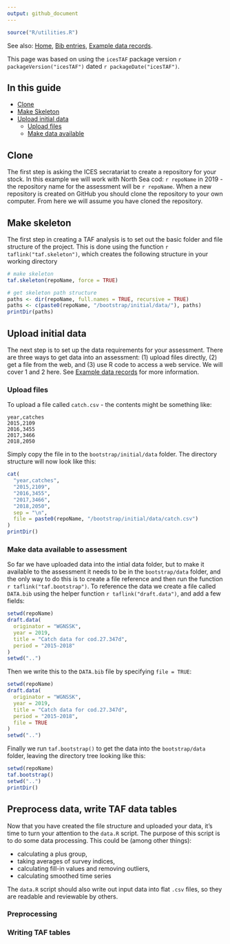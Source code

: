 ```yaml
---
output: github_document
---
```


```r
source("R/utilities.R")
```

See also:
[Home](Home),
[Bib entries](Bib-entries),
[Example data records](Example-data-records).

This page was based on using the `icesTAF` package version ```r packageVersion("icesTAF")```
dated ```r packageDate("icesTAF")```.

## In this guide

* [Clone](#clone)
* [Make Skeleton](#make-skeleton)
* [Upload initial data](#upload-initial-data)
  - [Upload files](#upload-files)
  - [Make data available](#make-data-available-to-assessment)

## Clone

The first step is asking the ICES secratariat to create a repository for your stock.  In this example we will
work with North Sea cod: `r repoName` in 2019 - the repository name for the assessment will be
`r repoName`.  When a new repository is created on GitHub you should clone the repository to your
own computer.  From here we will assume you have cloned the repository.

## Make skeleton

The first step in creating a TAF analysis is to set out the basic folder and file structure of the project.
This is done using the function `r taflink("taf.skeleton")`,
which creates the following structure in your working directory

```r
# make skeleton
taf.skeleton(repoName, force = TRUE)

# get skeleton path structure
paths <- dir(repoName, full.names = TRUE, recursive = TRUE)
paths <- c(paste0(repoName, "/bootstrap/initial/data/"), paths)
printDir(paths)
```

## Upload initial data

The next step is to set up the data requirements for your assessment.  There are
three ways to get data into an assessment: (1) upload files directly, (2) get a
file from the web, and (3) use R code to access a web service.  We will cover
1 and 2 here.  See [Example data records](Example-data-records)
for more information.

### Upload files

To upload a file called `catch.csv` - the contents might be something like:

```
year,catches
2015,2109
2016,3455
2017,3466
2018,2050
```

Simply copy the file in to the `bootstrap/initial/data` folder.  The directory structure will now look like this:

```r
cat(
  "year,catches",
  "2015,2109",
  "2016,3455",
  "2017,3466",
  "2018,2050",
  sep = "\n",
  file = paste0(repoName, "/bootstrap/initial/data/catch.csv")
)
printDir()
```

### Make data available to assessment

So far we have uploaded data into the intial data folder, but to make it available to the assessment
it needs to be in the `bootstrap/data` folder, and the only way to do this is
to create a file reference and then run the function
`r taflink("taf.bootstrap")`. To reference the data we create a file called
`DATA.bib` using the helper function `r taflink("draft.data")`, and add a few
fields:

```r
setwd(repoName)
draft.data(
  originator = "WGNSSK",
  year = 2019,
  title = "Catch data for cod.27.347d",
  period = "2015-2018"
)
setwd("..")
```

Then we write this to the `DATA.bib` file by specifying `file = TRUE`:

```r
setwd(repoName)
draft.data(
  originator = "WGNSSK",
  year = 2019,
  title = "Catch data for cod.27.347d",
  period = "2015-2018",
  file = TRUE
)
setwd("..")
```

Finally we run `taf.bootstrap()` to get the data into the `bootstrap/data` folder, leaving the directory tree
looking like this:

```r
setwd(repoName)
taf.bootstrap()
setwd("..")
printDir()
```

## Preprocess data, write TAF data tables

Now that you have created the file structure and uploaded your data, it's time to turn your attention to the `data.R` script. The  purpose of this script is to do some data
processing. This could be (among other things):

* calculating a plus group,
* taking averages of survey indices,
* calculating fill-in values and removing outliers,
* calculating smoothed time series

The `data.R` script should also write out input data into flat `.csv` files, so they are readable and reviewable by others.

### Preprocessing

### Writing TAF tables
